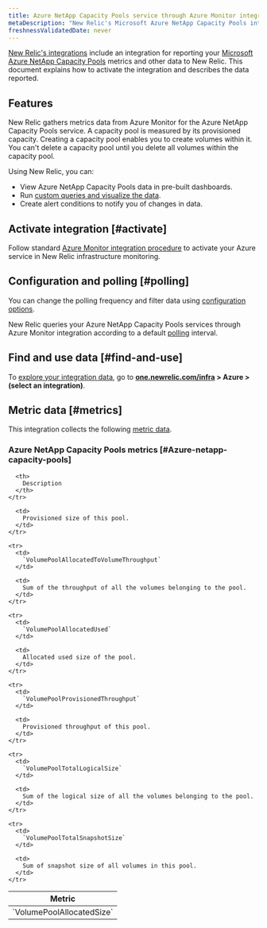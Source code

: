 ```yaml
---
title: Azure NetApp Capacity Pools service through Azure Monitor integration
metaDescription: "New Relic's Microsoft Azure NetApp Capacity Pools integration: what data it reports and how to enable it."
freshnessValidatedDate: never
---
```


[New Relic's integrations](/docs/infrastructure/integrations-getting-started/getting-started/introduction-infrastructure-integrations) include an integration for reporting your [Microsoft Azure NetApp Capacity Pools](https://learn.microsoft.com/en-us/azure/azure-netapp-files/azure-netapp-files-set-up-capacity-pool) metrics and other data to New Relic. This document explains how to activate the integration and describes the data reported.

## Features

New Relic gathers metrics data from Azure Monitor for the Azure NetApp Capacity Pools service. A capacity pool is measured by its provisioned capacity. Creating a capacity pool enables you to create volumes within it. You can't delete a capacity pool until you delete all volumes within the capacity pool.

Using New Relic, you can:

* View Azure NetApp Capacity Pools data in pre-built dashboards.
* Run [custom queries and visualize the data](/docs/infrastructure/integrations-getting-started/getting-started/use-integration-data-new-relic-insights).
* Create alert conditions to notify you of changes in data.

## Activate integration [#activate]

Follow standard [Azure Monitor integration procedure](/docs/infrastructure/microsoft-azure-integrations/azure-integrations-list/azure-monitor) to activate your Azure service in New Relic infrastructure monitoring.

## Configuration and polling [#polling]

You can change the polling frequency and filter data using [configuration options](/docs/infrastructure/microsoft-azure-integrations/azure-integrations-list/azure-monitor/#settings).

New Relic queries your Azure NetApp Capacity Pools services through Azure Monitor integration according to a default [polling](/docs/infrastructure/microsoft-azure-integrations/azure-integrations-list/azure-monitor/#settings) interval.

## Find and use data [#find-and-use]

To [explore your integration data](/docs/infrastructure/integrations/find-use-infrastructure-integration-data), go to <DoNotTranslate>**[one.newrelic.com/infra](https://one.newrelic.com/infra) > Azure > (select an integration)**</DoNotTranslate>.

## Metric data [#metrics]

This integration collects the following [metric data](/docs/infrastructure/integrations-getting-started/getting-started/understand-integration-data-data-types#metric).

### Azure NetApp Capacity Pools metrics [#Azure-netapp-capacity-pools]

<table>
  <thead>
    <tr>
      <th style={{ width: "300px" }}>
        Metric
      </th>

      <th>
        Description
      </th>
    </tr>
  </thead>

  <tbody>
    <tr>
      <td>
        `VolumePoolAllocatedSize`
      </td>

      <td>
        Provisioned size of this pool.
      </td>
    </tr>

    <tr>
      <td>
        `VolumePoolAllocatedToVolumeThroughput`
      </td>

      <td>
        Sum of the throughput of all the volumes belonging to the pool.
      </td>
    </tr>

    <tr>
      <td>
        `VolumePoolAllocatedUsed`
      </td>

      <td>
        Allocated used size of the pool.
      </td>
    </tr>

    <tr>
      <td>
        `VolumePoolProvisionedThroughput`
      </td>

      <td>
        Provisioned throughput of this pool.
      </td>
    </tr>

    <tr>
      <td>
        `VolumePoolTotalLogicalSize`
      </td>

      <td>
        Sum of the logical size of all the volumes belonging to the pool.
      </td>
    </tr>

    <tr>
      <td>
        `VolumePoolTotalSnapshotSize`
      </td>

      <td>
        Sum of snapshot size of all volumes in this pool.
      </td>
    </tr> 
  </tbody>
</table>
